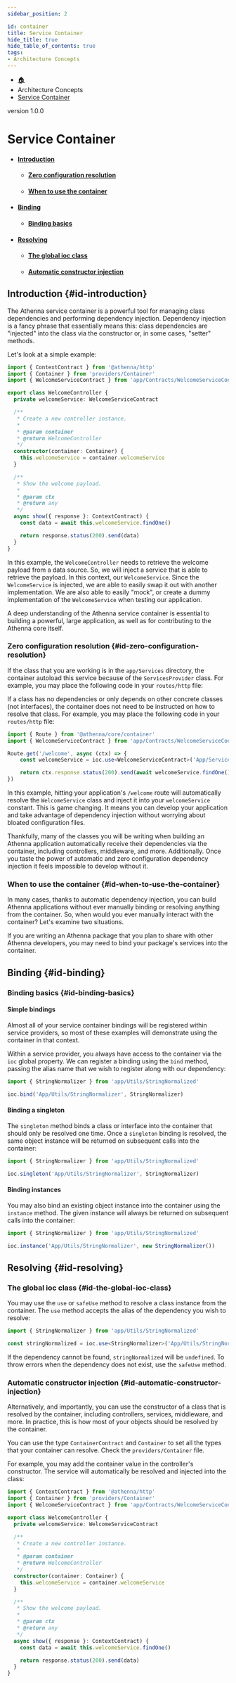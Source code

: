 ```yaml
---
sidebar_position: 2

id: container
title: Service Container
hide_title: true
hide_table_of_contents: true
tags:
- Architecture Concepts
---
```


<nav aria-label="breadcrumbs">
    <ul class="breadcrumbs">
        <li class="breadcrumbs__item">
            <a class="breadcrumbs__link" href="/">🏠</a>
        </li>
        <li class="breadcrumbs__item">
            <a class="breadcrumbs__link">Architecture Concepts</a>
        </li>
        <li class="breadcrumbs__item">
            <a class="breadcrumbs__link" href="/docs/architecture-concepts/container">Service Container</a>
        </li>
    </ul>
</nav>

<span class="badge badge--secondary margin-top-bot">version 1.0.0</span>

# Service Container

- #### [Introduction](#id-introduction)
    - #### [Zero configuration resolution](#id-zero-configuration-resolution)
    - #### [When to use the container](#id-when-to-use-the-container)
- #### [Binding](#id-binding)
    - #### [Binding basics](#id-binding-basics)
- #### [Resolving](#id-resolving)
  - #### [The global ioc class](#id-the-global-ioc-class)
  - #### [Automatic constructor injection](#id-automatic-constructor-injection)

## Introduction {#id-introduction}

The Athenna service container is a powerful tool for managing class dependencies and performing dependency injection.
Dependency injection is a fancy phrase that essentially means this: class dependencies are "injected" into the class
via the constructor or, in some cases, "setter" methods.

Let's look at a simple example:

```typescript
import { ContextContract } from '@athenna/http'
import { Container } from 'providers/Container'
import { WelcomeServiceContract } from 'app/Contracts/WelcomeServiceContract'

export class WelcomeController {
  private welcomeService: WelcomeServiceContract

  /**
   * Create a new controller instance.
   *
   * @param container
   * @return WelcomeController
   */
  constructor(container: Container) {
    this.welcomeService = container.welcomeService
  }

  /**
   * Show the welcome payload.
   *
   * @param ctx
   * @return any
   */
  async show({ response }: ContextContract) {
    const data = await this.welcomeService.findOne()

    return response.status(200).send(data)
  }
}
```

In this example, the `WelcomeController` needs to retrieve the welcome payload from a data source. So, we will inject a
service that is able to retrieve the payload. In this context, our `WelcomeService`. Since the `WelcomeService` is injected,
we are able to easily swap it out with another implementation. We are also able to easily "mock", or create a dummy
implementation of the `WelcomeService` when testing our application.

A deep understanding of the Athenna service container is essential to building a powerful, large application, as well
as for contributing to the Athenna core itself.

### Zero configuration resolution {#id-zero-configuration-resolution}

If the class that you are working is in the `app/Services` directory, the container autoload this service because of the
`ServicesProvider` class. For example, you may place the following code in your `routes/http` file:

If a class has no dependencies or only depends on other concrete classes (not interfaces), the container does not need
to be instructed on how to resolve that class. For example, you may place the following code in your `routes/http` file:

```typescript
import { Route } from '@athenna/core/container'
import { WelcomeServiceContract } from 'app/Contracts/WelcomeServiceContract'

Route.get('/welcome', async (ctx) => {
    const welcomeService = ioc.use<WelcomeServiceContract>('App/Services/WelcomeService')

    return ctx.response.status(200).send(await welcomeService.findOne())
})
```

In this example, hitting your application's `/welcome` route will automatically resolve the `WelcomeService` class and
inject it into your `welcomeService` constant. This is game changing. It means you can develop your application and take
advantage of dependency injection without worrying about bloated configuration files.

Thankfully, many of the classes you will be writing when building an Athenna application automatically receive their
dependencies via the container, including controllers, middleware, and more. Additionally. Once you taste the power of
automatic and zero configuration dependency injection it feels impossible to develop without it.

### When to use the container {#id-when-to-use-the-container}

In many cases, thanks to automatic dependency injection, you can build Athenna applications without ever manually binding
or resolving anything from the container. So, when would you ever manually interact with the container? Let's examine two situations.

If you are writing an Athenna package that you plan to share with other Athenna developers, you may need to bind your
package's services into the container.

## Binding {#id-binding}

### Binding basics {#id-binding-basics}

#### Simple bindings

Almost all of your service container bindings will be registered within service providers, so most of these examples will
demonstrate using the container in that context.

Within a service provider, you always have access to the container via the `ioc` global property. We can register a binding
using the `bind` method, passing the alias name that we wish to register along with our dependency:

```typescript
import { StringNormalizer } from 'app/Utils/StringNormalized'

ioc.bind('App/Utils/StringNormalizer', StringNormalizer)
```

#### Binding a singleton

The `singleton` method binds a class or interface into the container that should only be resolved one time. Once a `singleton`
binding is resolved, the same object instance will be returned on subsequent calls into the container:

```typescript
import { StringNormalizer } from 'app/Utils/StringNormalized'

ioc.singleton('App/Utils/StringNormalizer', StringNormalizer)
```

#### Binding instances

You may also bind an existing object instance into the container using the `instance` method. The given instance will
always be returned on subsequent calls into the container:

```typescript
import { StringNormalizer } from 'app/Utils/StringNormalized'

ioc.instance('App/Utils/StringNormalizer', new StringNormalizer())
```

## Resolving {#id-resolving}

### The global ioc class {#id-the-global-ioc-class}

You may use the `use` or `safeUse` method to resolve a class instance from the container. The `use` method accepts the alias of the
dependency you wish to resolve:

```typescript
import { StringNormalizer } from 'app/Utils/StringNormalized'

const stringNormalized = ioc.use<StringNormalizer>('App/Utils/StringNormalizer')
```

If the dependency cannot be found, `stringNormalized` will be `undefined`. To throw errors when the dependency does not
exist, use the `safeUse` method.

### Automatic constructor injection {#id-automatic-constructor-injection}

Alternatively, and importantly, you can use the constructor of a class that is resolved by the container, including controllers,
services, middleware, and more. In practice, this is how most of your objects should be resolved by the container.

You can use the type `ContainerContract` and `Container` to set all the types that your container can resolve. Check the
`providers/Container` file.

For example, you may add the container value in the controller's constructor. The service will automatically be resolved
and injected into the class:

```typescript
import { ContextContract } from '@athenna/http'
import { Container } from 'providers/Container'
import { WelcomeServiceContract } from 'app/Contracts/WelcomeServiceContract'

export class WelcomeController {
  private welcomeService: WelcomeServiceContract

  /**
   * Create a new controller instance.
   *
   * @param container
   * @return WelcomeController
   */
  constructor(container: Container) {
    this.welcomeService = container.welcomeService
  }

  /**
   * Show the welcome payload.
   *
   * @param ctx
   * @return any
   */
  async show({ response }: ContextContract) {
    const data = await this.welcomeService.findOne()

    return response.status(200).send(data)
  }
}
```
